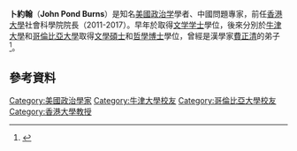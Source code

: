 '''卜約翰'''（'''John Pond Burns'''）{{BD|1947年|3月29日||}}是知名[[美國|美國]][[政治学|政治学]]學者、中國問題專家，前任[[香港大學|香港大學]]社會科學院院長（2011-2017）。早年於{{le|St. Olaf College}}取得[[文学学士|文学学士]]學位，後來分別於[[牛津大學|牛津大學]]和[[哥倫比亞大學|哥倫比亞大學]]取得[[文學碩士|文學碩士]]和[[哲學博士|哲學博士]]學位，曾經是漢學家[[費正清|費正清]]的弟子<ref>{{Cite web |url=http://hk.apple.nextmedia.com/realtime/news/20151003/54271007 |title=留港研究40年 費正清徒孫卜約翰︰中國有趣得難以置信 |access-date=2015-10-03 |archive-date=2017-07-20 |archive-url=https://web.archive.org/web/20170720041229/http://hk.apple.nextmedia.com/realtime/news/20151003/54271007 |dead-url=no }}</ref>。

==參考資料==
{{reflist}}

{{DEFAULTSORT: Burns, John}}
[[Category:美國政治學家|Category:美國政治學家]]
[[Category:牛津大學校友|Category:牛津大學校友]]
[[Category:哥倫比亞大學校友|Category:哥倫比亞大學校友]]
[[Category:香港大學教授|Category:香港大學教授]]